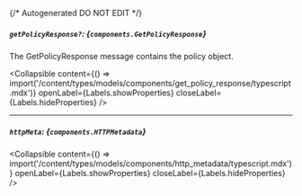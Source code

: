 {/* Autogenerated DO NOT EDIT  */}

##### `getPolicyResponse?`: *{`components.GetPolicyResponse`}*
The GetPolicyResponse message contains the policy object.

<Collapsible content={() => import('/content/types/models/components/get_policy_response/typescript.mdx')} openLabel={Labels.showProperties} closeLabel={Labels.hideProperties} />


---
##### `httpMeta`: *{`components.HTTPMetadata`}*

<Collapsible content={() => import('/content/types/models/components/http_metadata/typescript.mdx')} openLabel={Labels.showProperties} closeLabel={Labels.hideProperties} />



